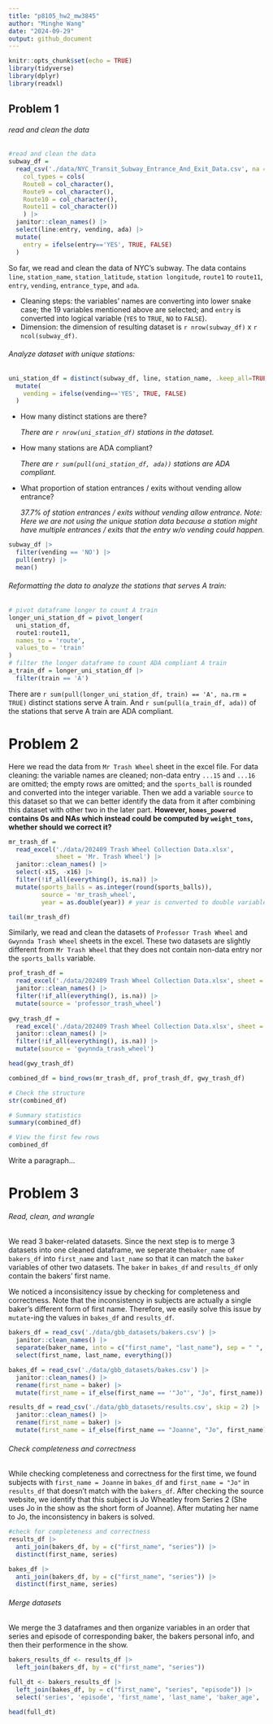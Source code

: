 ```yaml
---
title: "p8105_hw2_mw3845"
author: "Minghe Wang"
date: "2024-09-29"
output: github_document
---
```


```r
knitr::opts_chunk$set(echo = TRUE)
library(tidyverse)
library(dplyr)
library(readxl)
```

## Problem 1

###### read and clean the data

```r
#read and clean the data
subway_df = 
  read_csv('./data/NYC_Transit_Subway_Entrance_And_Exit_Data.csv', na = "",
    col_types = cols(
    Route8 = col_character(),
    Route9 = col_character(),
    Route10 = col_character(),
    Route11 = col_character())
    ) |>
  janitor::clean_names() |>
  select(line:entry, vending, ada) |>
  mutate(
    entry = ifelse(entry=='YES', TRUE, FALSE)
  )
```

So far, we read and clean the data of NYC's subway. The data contains ` line`, `station_name`, `station_latitude`, `station longitude`, `route1` to `route11`, `entry`, `vending`, `entrance_type`, and `ada`. 

- Cleaning steps: the variables' names are converting into lower snake case; the 19 variables mentioned above are selected; and `entry` is converted into logical variable (`YES` to `TRUE`, `NO` to `FALSE`).
- Dimension: the dimension of resulting dataset is `r nrow(subway_df)` x `r ncol(subway_df)`.

###### Analyze dataset with unique stations:

```r
uni_station_df = distinct(subway_df, line, station_name, .keep_all=TRUE) |>
  mutate(
    vending = ifelse(vending=='YES', TRUE, FALSE)
  )
```
- How many distinct stations are there?
  
  _There are `r nrow(uni_station_df)` stations in the dataset._

- How many stations are ADA compliant?

  _There are `r sum(pull(uni_station_df, ada))` stations are ADA compliant._
  
- What proportion of station entrances / exits without vending allow entrance?

  _37.7% of station entrances / exits without vending allow entrance.  Note: Here we are not using the unique station data   because a station might have multiple entrances / exits that the entry w/o vending could happen._

```r
subway_df |>
  filter(vending == 'NO') |>
  pull(entry) |>
  mean()
```

  
###### Reformatting the data to analyze the stations that serves A train:
  
```r
# pivot dataframe longer to count A train
longer_uni_station_df = pivot_longer(
  uni_station_df,
  route1:route11,
  names_to = 'route',
  values_to = 'train'
)
# filter the longer dataframe to count ADA compliant A train
a_train_df = longer_uni_station_df |>
  filter(train == 'A')
```

There are `r sum(pull(longer_uni_station_df, train) == 'A', na.rm = TRUE)` distinct stations serve A train. And `r sum(pull(a_train_df, ada))` of the stations that serve A train are ADA compliant.

# Problem 2

Here we read the data from `Mr Trash Wheel` sheet in the excel file. For data cleaning: the variable names are cleaned; non-data entry `...15` and `...16` are omitted; the empty rows are omitted; and the `sports_ball` is rounded and converted into the integer variable. Then we add a variable `source` to this dataset so that we can better identify the data from it after combining this dataset with other two in the later part. **However, `homes_powered` contains 0s and NAs which instead could be computed by `weight_tons`, whether should we correct it?**
```r
mr_trash_df = 
  read_excel('./data/202409 Trash Wheel Collection Data.xlsx', 
             sheet = 'Mr. Trash Wheel') |>
  janitor::clean_names() |>
  select(-x15, -x16) |>
  filter(!if_all(everything(), is.na)) |>
  mutate(sports_balls = as.integer(round(sports_balls)),
         source = 'mr_trash_wheel',
         year = as.double(year)) # year is converted to double variable for the combination of datasets

tail(mr_trash_df)
```

Similarly, we read and clean the datasets of `Professor Trash Wheel` and `Gwynnda Trash Wheel` sheets in the excel. These two datasets are slightly different from `Mr Trash Wheel` that they does not contain non-data entry nor the `sports_balls` variable.

```r
prof_trash_df = 
  read_excel('./data/202409 Trash Wheel Collection Data.xlsx', sheet = 'Professor Trash Wheel') |>
  janitor::clean_names() |>
  filter(!if_all(everything(), is.na)) |>
  mutate(source = 'professor_trash_wheel')
  
gwy_trash_df = 
  read_excel('./data/202409 Trash Wheel Collection Data.xlsx', sheet = 'Gwynnda Trash Wheel') |>
  janitor::clean_names() |>
  filter(!if_all(everything(), is.na)) |>
  mutate(source = 'gwynnda_trash_wheel')

head(gwy_trash_df)
```

```r
combined_df = bind_rows(mr_trash_df, prof_trash_df, gwy_trash_df)

# Check the structure
str(combined_df)

# Summary statistics
summary(combined_df)

# View the first few rows
combined_df

```

Write a paragraph...

# Problem 3

###### Read, clean, and wrangle

We read 3 baker-related datasets. Since the next step is to merge 3 datasets into one cleaned dataframe, we seperate the`baker_name` of `bakers_df` into `first_name` and `last_name` so that it can match the `baker` variables of other two datasets. The `baker` in `bakes_df` and `results_df` only contain the bakers' first name.

We noticed a inconsisitency issue by checking for completeness and correctness. Note that the inconsistency in subjects are actually a single baker's different form of first name. Therefore, we easily solve this issue by `mutate`-ing the values in `bakes_df` and `results_df`.
```r
bakers_df = read_csv('./data/gbb_datasets/bakers.csv') |>
  janitor::clean_names() |>
  separate(baker_name, into = c("first_name", "last_name"), sep = " ", extra = "merge", fill = "right") |>
  select(first_name, last_name, everything())

bakes_df = read_csv('./data/gbb_datasets/bakes.csv') |>
  janitor::clean_names() |>
  rename(first_name = baker) |>
  mutate(first_name = if_else(first_name == '"Jo"', "Jo", first_name))

results_df = read_csv('./data/gbb_datasets/results.csv', skip = 2) |>
  janitor::clean_names() |>
  rename(first_name = baker) |>
  mutate(first_name = if_else(first_name == "Joanne", "Jo", first_name))
```
###### Check completeness and correctness

While checking completeness and correctness for the first time, we found subjects with `first_name = Joanne` in `bakes_df` and `first_name = "Jo"` in `results_df` that doesn't match with the `bakers_df`. After checking the source website, we identify that this subject is Jo Wheatley from Series 2 (She uses Jo in the show as the short form of Joanne). After mutating her name to Jo, the inconsistency in bakers is solved.
```r
#check for completeness and correctness
results_df |>
  anti_join(bakers_df, by = c("first_name", "series")) |>
  distinct(first_name, series)

bakes_df |>
  anti_join(bakers_df, by = c("first_name", "series")) |>
  distinct(first_name, series)
```
###### Merge datasets
We merge the 3 dataframes and then organize variables in an order that series and episode of corresponding baker, the bakers personal info, and then their performence in the show.
```r
bakers_results_df <- results_df |>
  left_join(bakers_df, by = c("first_name", "series"))

full_dt <- bakers_results_df |>
  left_join(bakes_df, by = c("first_name", "series", "episode")) |>
  select('series', 'episode', 'first_name', 'last_name', 'baker_age', 'hometown', 'baker_occupation', everything())

head(full_dt)
```

